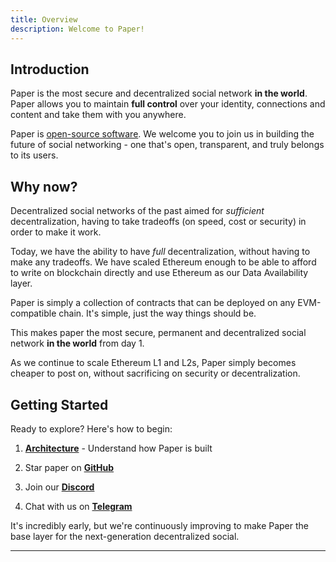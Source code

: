 ```yaml
---
title: Overview
description: Welcome to Paper!
---
```


## Introduction

Paper is the most secure and decentralized social network **in the world**.
Paper allows you to maintain **full control** over your identity, connections and content and take them with you anywhere.

Paper is [open-source software](https://github.com/on-paper/ink). We welcome you to join us in building the future of social networking - one that's open, transparent, and truly belongs to its users.

## Why now? 

Decentralized social networks of the past aimed for *sufficient* decentralization, having to take tradeoffs (on speed, cost or security) in order to make it work.

Today, we have the ability to have *full* decentralization, without having to make any tradeoffs. We have scaled Ethereum enough to be able to afford to write on blockchain directly and use Ethereum as our Data Availability layer.

Paper is simply a collection of contracts that can be deployed on any EVM-compatible chain. It's simple, just the way things should be.

This makes paper the most secure, permanent and decentralized social network **in the world** from day 1.

As we continue to scale Ethereum L1 and L2s, Paper simply becomes cheaper to post on, without sacrificing on security or decentralization.

## Getting Started

Ready to explore? Here's how to begin:

1. **[Architecture](/docs/architecture)** - Understand how Paper is built

2. Star paper on **[GitHub](https://github.com/on-paper/ink)**

3. Join our **[Discord](https://discord.gg/VQ72d2yHge)**

4. Chat with us on **[Telegram](https://t.me/globalcartel)**

It's incredibly early, but we're continuously improving to make Paper the base layer for the next-generation decentralized social.

---